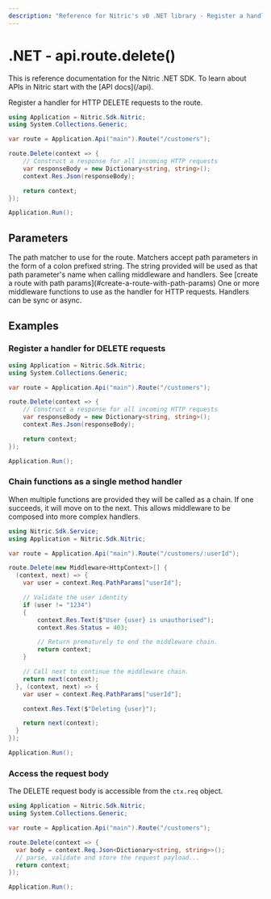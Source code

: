 ```yaml
---
description: "Reference for Nitric's v0 .NET library - Register a handler for HTTP DELETE requests to the route."
---
```


# .NET - api.route.delete()

<Note>
  This is reference documentation for the Nitric .NET SDK. To learn about APIs
  in Nitric start with the [API docs](/api).
</Note>

Register a handler for HTTP DELETE requests to the route.

```csharp
using Application = Nitric.Sdk.Nitric;
using System.Collections.Generic;

var route = Application.Api("main").Route("/customers");

route.Delete(context => {
    // Construct a response for all incoming HTTP requests
    var responseBody = new Dictionary<string, string>();
    context.Res.Json(responseBody);

    return context;
});

Application.Run();
```

## Parameters

<Properties>
  <Property name="match" type="string" required>
    The path matcher to use for the route. Matchers accept path parameters in
    the form of a colon prefixed string. The string provided will be used as
    that path parameter's name when calling middleware and handlers. See [create
    a route with path params](#create-a-route-with-path-params)
  </Property>
  <Property
    name="...middleware"
    type="Middleware&lt;HttpContext&gt; or Func&lt;HttpContext, HttpContext&gt;"
    required
  >
    One or more middleware functions to use as the handler for HTTP requests.
    Handlers can be sync or async.
  </Property>
</Properties>

## Examples

### Register a handler for DELETE requests

```csharp
using Application = Nitric.Sdk.Nitric;
using System.Collections.Generic;

var route = Application.Api("main").Route("/customers");

route.Delete(context => {
    // Construct a response for all incoming HTTP requests
    var responseBody = new Dictionary<string, string>();
    context.Res.Json(responseBody);

    return context;
});

Application.Run();
```

### Chain functions as a single method handler

When multiple functions are provided they will be called as a chain. If one succeeds, it will move on to the next. This allows middleware to be composed into more complex handlers.

```csharp
using Nitric.Sdk.Service;
using Application = Nitric.Sdk.Nitric;

var route = Application.Api("main").Route("/customers/:userId");

route.Delete(new Middleware<HttpContext>[] {
  (context, next) => {
    var user = context.Req.PathParams["userId"];

    // Validate the user identity
    if (user != "1234")
    {
        context.Res.Text($"User {user} is unauthorised");
        context.Res.Status = 403;

        // Return prematurely to end the middleware chain.
        return context;
    }

    // Call next to continue the middleware chain.
    return next(context);
  }, (context, next) => {
    var user = context.Req.PathParams["userId"];

    context.Res.Text($"Deleting {user}");

    return next(context);
  }
});

Application.Run();
```

### Access the request body

The DELETE request body is accessible from the `ctx.req` object.

```csharp
using Application = Nitric.Sdk.Nitric;
using System.Collections.Generic;

var route = Application.Api("main").Route("/customers");

route.Delete(context => {
  var body = context.Req.Json<Dictionary<string, string>>();
  // parse, validate and store the request payload...
  return context;
});

Application.Run();
```
